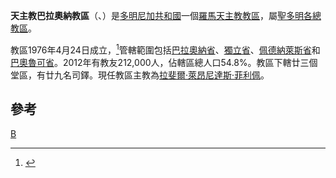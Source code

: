 {{noteTA
|1=zh-hans:圣多明各;zh-hk:聖多明哥;zh-tw:聖多明哥;
|2=zh-hans:多米尼加;zh-hk:多明尼加;zh-tw:多明尼加;
}}
{{Infobox Roman Catholic diocese
|jurisdiction = 教區
|name =巴拉奧納
|latin= Dioecesis Barahonensis
|image =Rep Dominicana - Diocesi di Barahona.png
|caption =教區範圍
|location = 多明尼加共和國
|territory =南部四省
|population =212,000
|rite = [[罗马礼|罗马礼]]
|patron =
|province =聖多明各
|established = 1976年
|cathedral = [[玫瑰聖母主教座堂_(巴拉奧納)|玫瑰聖母主教座堂]]
|co-cathedral =
|leadership = 主教
|website =
|pope =
|patriarch=
|metropolitan =
|ordinary =[[拉斐爾·萊昂尼達斯·菲利佩|拉斐爾·萊昂尼達斯·菲利佩]]
|coadjutor archbishop =
|coadjutor bishop =
|auxiliary =
|emeritus=
}}
'''天主教巴拉奧納教區'''（{{lang-la|Dioecesis Barahonensis}}、{{lang-es|Diócesis de Barahona}}）是[[多明尼加共和國|多明尼加共和國]]一個[[羅馬天主教|羅馬天主教]][[教區|教區]]，屬[[天主教聖多明各總教區|聖多明各總教區]]。

教區1976年4月24日成立，<ref>{{cite journal
|journal=[[宗座公報|宗座公報]]
|publisher=梵蒂岡出版社
|date=1976年
|volume=68
|title=''Ad animarum''
|page=395
|url=http://www.vatican.va/archive/aas/documents/AAS%2068%20%5B1976%5D%20-%20ocr.pdf
|access-date=2013-10-16
|archive-date=2010-03-27
|archive-url=https://web.archive.org/web/20100327070115/http://www.vatican.va/archive/aas/documents/AAS%2068%20%5B1976%5D%20-%20ocr.pdf
|dead-url=no
}}</ref>管轄範圍包括[[巴拉奧納省|巴拉奧納省]]、[[獨立省|獨立省]]、[[佩德納萊斯省|佩德納萊斯省]]和[[巴奧魯可省|巴奧魯可省]]。2012年有教友212,000人，佔轄區總人口54.8%。教區下轄廿三個堂區，有廿九名司鐸。現任教區主教為[[拉斐爾·萊昂尼達斯·菲利佩|拉斐爾·萊昂尼達斯·菲利佩]]。

==參考==
{{reflist}}
{{多米尼加共和國天主教教區}}
[[Category:多米尼加天主教教區|B]]